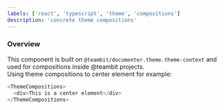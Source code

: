 ```yaml
---
labels: ['react', 'typescript', 'theme', 'compositions']
description: 'concrete theme compositions'
---
```



### Overview

This component is built on `@teambit/documenter.theme.theme-context` and used for compositions inside @teambit projects.  
Using theme compositions to center element for example:

```js live
<ThemeCompositions>
  <div>This is a center element</div>
</ThemeCompositions>
```
